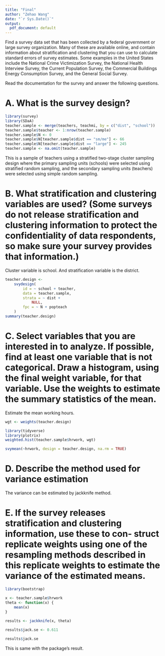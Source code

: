 ```yaml
---
title: "Final"
author: "Zehao Wang"
date: "`r Sys.Date()`"
output:
  pdf_document: default
---
```

Find a survey data set that has been collected by a federal government or large survey organization. Many of these are available online, and contain information about stratification and clustering that you can use to calculate standard errors of survey estimates. Some examples in the United States include the National Crime Victimization Survey, the National Health Interview Survey, the Current Population Survey, the Commercial Buildings Energy Consumption Survey, and the General Social Survey. 

Read the documentation for the survey and answer the following questions. 

# A. What is the survey design? 

```r
library(survey)
library(SDaA)
teacher.sample <- merge(teachers, teachmi, by = c("dist", "school"))
teacher.sample$teacher <- 1:nrow(teacher.sample)
teacher.sample$N <- 0
teacher.sample$N[teacher.sample$dist == "sm/me"] <- 66
teacher.sample$N[teacher.sample$dist == "large"] <- 245
teacher.sample <- na.omit(teacher.sample)
```

This is a sample of teachers using a stratified two-stage cluster sampling design where the primary sampling units (schools) were selected using stratified random sampling, and the secondary sampling units (teachers) were selected using simple random sampling. 

# B. What stratification and clustering variables are used? (Some surveys do not release stratification and clustering information to protect the confidentiality of data respondents, so make sure your survey provides that information.)

Cluster variable is school. And stratification variable is the district. 

```r
teacher.design <-
    svydesign(
        id = ~ school + teacher,
        data = teacher.sample,
        strata = ~ dist +
            NULL,
        fpc = ~ N + popteach
    )
summary(teacher.design)
```

# C. Select variables that you are interested in to analyze. If possible, find at least one variable that is not categorical. Draw a histogram, using the final weight variable, for that variable. Use the weights to estimate the summary statistics of the mean. 

Estimate the mean working hours. 

```r
wgt <- weights(teacher.design)
```

```r
library(tidyverse)
library(plotrix)
weighted.hist(teacher.sample$hrwork, wgt)
```

```r
svymean(~hrwork, design = teacher.design, na.rm = TRUE)
```

# D. Describe the method used for variance estimation

The variance can be estimated by jackknife method. 

# E. If the survey releases stratification and clustering information, use these to con- struct replicate weights using one of the resampling methods described in this replicate weights to estimate the variance of the estimated means. 

```r
library(bootstrap)

x <- teacher.sample$hrwork
theta <- function(x) {
    mean(x)
}
                             
results <- jackknife(x, theta)
```

```r
results$jack.se <- 0.611
```

```r
results$jack.se
```

This is same with the package's result. 
